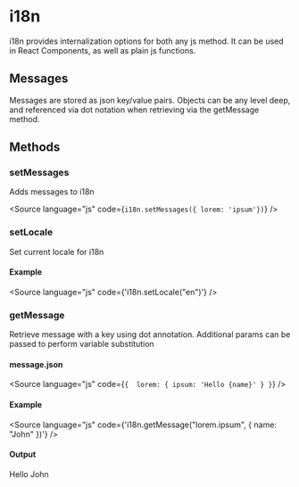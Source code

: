 
<Meta title="Utilities/I18n/Usage" component={I18nProvider} />

# i18n

i18n provides internalization options for both any js method. It can be used in React Components,
as well as plain js functions.

## Messages

Messages are stored as json key/value pairs. Objects can be any level deep, and
referenced via dot notation when retrieving via the getMessage method.

## Methods

### setMessages

Adds messages to i18n

<Source language="js" code={`i18n.setMessages({ lorem: 'ipsum'})`} />

### setLocale

Set current locale for i18n

#### Example

<Source language="js" code={'i18n.setLocale("en")'} />

### getMessage

Retrieve message with a key using dot annotation. Additional params can be passed to perform variable substitution

#### message.json

<Source
  language="js"
  code={`{ 
    lorem: {
      ipsum: 'Hello {name}'
    }
  }`}
/>

#### Example

<Source language="js" code={'i18n.getMessage("lorem.ipsum", { name: "John" })'} />

#### Output

Hello John
